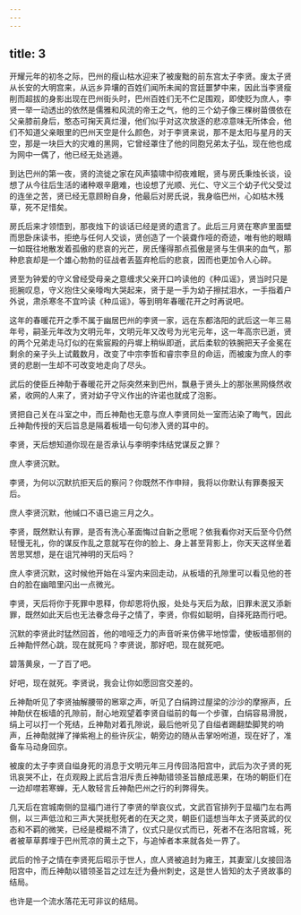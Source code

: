 ```yaml
---
---
---
```

title: 3
---




开耀元年的初冬之际，巴州的瘦山枯水迎来了被废黜的前东宫太子李贤。废太子贤从长安的大明宫来，从远乡异壤的百姓们闻所未闻的宫廷噩梦中来，因此当李贤瘦削而超拔的身影出现在巴州街头时，巴州百姓们无不伫足围观，即使贬为庶人，李贤一举一动透出的依然是儒雅和风流的帝王之气，他的三个幼子像三棵树苗偎依在父亲膝前身后，憨态可掬天真烂漫，他们似乎对这次放逐的悲凉意味无所体会，他们不知道父亲眼里的巴州天空是什么颜色，对于李贤来说，那不是太阳与星月的天空，那是一块巨大的灾难的黑网，它曾经罩住了他的同胞兄弟太子弘，现在他也成为网中一偶了，他已经无处逃遁。

到达巴州的第一夜，贤的流徙之家在风声猿啸中彻夜难眠，贤与房氏秉烛长谈，设想了从今往后生活的诸种艰辛磨难，也设想了光顺、光仁、守义三个幼子代父受过的连坐之苦，贤已经无意顾盼自身，他最后对房氏说，我身临巴州，心如枯木残草，死不足惜矣。

房氏后来才领悟到，那夜烛下的谈话已经是贤的遗言了。此后三月贤在寒庐里面壁而思卧床读书，拒绝与任何人交谈，贤创造了一个装聋作哑的奇迹，唯有他的眼睛一如既往地散发着孤傲的悲哀的光芒，房氏懂得那点孤傲是贤与生俱来的血气，那种悲哀却是一个雄心勃勃的征战者丢盔弃枪后的悲哀，因而也更加令人心碎。

贤至为钟爱的守义曾经受母亲之意缠求父亲开口吟读他的《种瓜谣》，贤当时只是扼腕叹息，守义抱住父亲嚎啕大哭起来，贤于是一手为幼子擦拭泪水，一手指着户外说，肃杀寒冬不宜吟读《种瓜谣》，等到明年春暖花开之时再说吧。

这年的春暖花开之季不属于幽居巴州的李贤一家，远在东都洛阳的武后这一年三易年号，嗣圣元年改为文明元年，文明元年又改号为光宅元年，这一年高宗已逝，贤的两个兄弟走马灯似的在紫宸殿的丹墀上稍纵即逝，武后柔软的铁腕把天子金冕在剩余的亲子头上试戴数月，改变了中宗李哲和睿宗李旦的命运，而被废为庶人的李贤的悲剧一生却不可改变地走向了尽头。

武后的使臣丘神勣于春暖花开之际突然来到巴州，飘悬于贤头上的那张黑网倏然收紧，收网的人来了，贤对幼子守义作出的许诺也就成了泡影。

贤把自己关在斗室之中，而丘神勣也无意与庶人李贤同处一室而沾染了晦气，因此丘神勣传授的天后旨息是隔着板墙一句句渗入贤的耳中的。

李贤，天后想知道你现在是否承认与李明李炜结党谋反之罪？

庶人李贤沉默。

李贤，为何以沉默抗拒天后的察问？你既然不作申辩，我将以你默认有罪奏报天后。

庶人李贤沉默，他缄口不语已逾三月之久。

李贤，既然默认有罪，是否有洗心革面悔过自新之愿呢？依我看你对天后至今仍然轻慢无礼，你的谋反作乱之意就写在你的脸上、身上甚至背影上，你天天这样坐着苦思冥想，是在诅咒神明的天后吗？

庶人李贤沉默，这时候他开始在斗室内来回走动，从板墙的孔隙里可以看见他的苍白的脸在幽暗里闪出一点微光。

李贤，天后将你于死罪中恩释，你却恩将仇报，处处与天后为敌，旧罪未泯又添新罪，既然如此天后也无法眷念母子之情了，李贤，你假如聪明，自择死路而行吧。

沉默的李贤此时猛然回首，他的喑哑乏力的声音听来仿佛平地惊雷，使板墙那侧的丘神勣怦然心跳，现在就死吗？李贤说，那好吧，现在就死吧。

碧落黄泉，一了百了吧。

好吧，现在就死。李贤说，我会让你如愿回宫交差的。

丘神勣听见了李贤抽解腰带的窸窣之声，听见了白绢跨过屋梁的沙沙的摩擦声，丘神勣伏在板墙的孔隙前，耐心地观望着李贤自缢前的每一个步骤，白绢容易滑脱，绢上可以打一个死结，丘神勣对着孔隙说，最后他听见了自缢者踢翻垫脚凳的响声，丘神勣就掸了掸紫袍上的些许灰尘，朝旁边的随从击掌吩咐道，现在好了，准备车马动身回京。

被废的太子李贤自缢身死的消息于文明元年三月传回洛阳宫中，武后为次子贤的死讯哀哭不止，在贞观殿上武后含泪斥责丘神勣错领圣旨酿成恶果，在场的朝臣们在一边却噤若寒蝉，无人敢轻言丘神勣巴州之行的利弊得失。

几天后在宫城南侧的显福门进行了李贤的举哀仪式，文武百官排列于显福门左右两侧，以三声低泣和三声大哭抚慰死者的在天之灵，朝臣们遥想当年太子贤英武的仪态和不羁的微笑，已经是模糊不清了，仪式只是仪式而已，死者不在洛阳宫城，死者被草草葬埋于巴州荒凉的黄土之下，与追悼者本来就各处一界了。

武后的怜子之情在李贤死后昭示于世人，庶人贤被追封为雍王，其妻室儿女接回洛阳宫中，而丘神勣以错领圣旨之过左迁为叠州刺史，这是世人皆知的太子贤故事的结局。

也许是一个流水落花无可非议的结局。